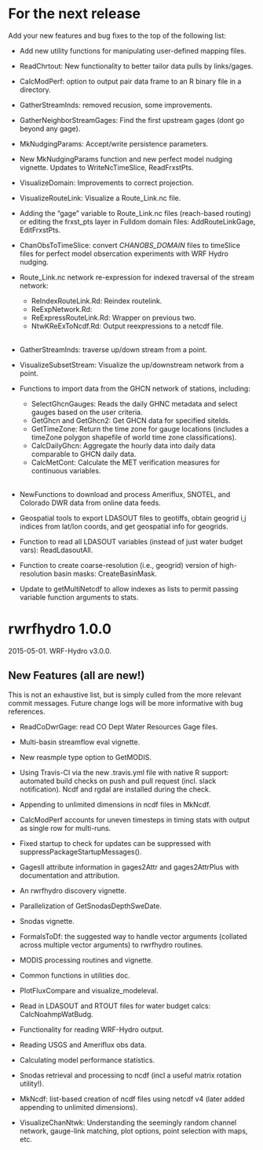 # For the next release 
Add your new features and bug fixes to the top of the following list:

* Add new utility functions for manipulating user-defined mapping files.

* ReadChrtout: New functionality to better tailor data pulls by links/gages.

* CalcModPerf: option to output pair data frame to an R binary file in a directory.

* GatherStreamInds: removed recusion, some improvements.

* GatherNeighborStreamGages: Find the first upstream gages (dont go beyond any gage).

* MkNudgingParams: Accept/write persistence parameters.

* New MkNudgingParams function and new perfect model nudging vignette. Updates to WriteNcTimeSlice, ReadFrxstPts.

* VisualizeDomain: Improvements to correct projection.

* VisualizeRouteLink: Visualize a Route_Link.nc file.

* Adding the "gage" variable to Route_Link.nc files (reach-based routing) or editing the frxst_pts layer in Fulldom domain files: AddRouteLinkGage, EditFrxstPts. 

* ChanObsToTimeSlice: convert *CHANOBS_DOMAIN* files to timeSlice files for perfect model obsercation experiments with WRF Hydro nudging.

* Route_Link.nc network re-expression for indexed traversal of the stream network:
    * ReIndexRouteLink.Rd: Reindex routelink. 
    * ReExpNetwork.Rd: 
    * ReExpressRouteLink.Rd: Wrapper on previous two.
    * NtwKReExToNcdf.Rd: Output reexpressions to a netcdf file. <br><br>
    
*	GatherStreamInds: traverse up/down stream from a point.

* VisualizeSubsetStream: Visualize the up/downstream network from a point. 

* Functions to import data from the GHCN network of stations, including:
    * SelectGhcnGauges: Reads the daily GHNC metadata and select gauges based on the user criteria.
    * GetGhcn and GetGhcn2: Get GHCN data for specified siteIds.
    * GetTimeZone: Return the time zone for gauge locations (includes a timeZone polygon shapefile of world time zone classifications).
    * CalcDailyGhcn: Aggregate the hourly data into daily data comparable to GHCN daily data.
    * CalcMetCont: Calculate the MET verification measures for continuous variables.  <br><br>
          
* NewFunctions to download and process Ameriflux, SNOTEL, and Colorado DWR data from online data feeds.

* Geospatial tools to export LDASOUT files to geotiffs, obtain geogrid i,j indices from lat/lon coords, and get geospatial info for geogrids.

* Function to read all LDASOUT variables (instead of just water budget vars): ReadLdasoutAll.

* Function to create coarse-resolution (i.e., geogrid) version of high-resolution basin masks: CreateBasinMask.

* Update to getMultiNetcdf to allow indexes as lists to permit passing variable function arguments to stats.


# rwrfhydro 1.0.0
2015-05-01. WRF-Hydro v3.0.0.

## New Features (all are new!)
This is not an exhaustive list, but is simply culled from the more relevant commit messages. Future change logs will be more informative with bug references.

* ReadCoDwrGage: read CO Dept Water Resources Gage files.

* Multi-basin streamflow eval vignette. 

* New reasmple type option to GetMODIS.

* Using Travis-CI via the new .travis.yml file with native R support: automated build checks on push and pull request (incl. slack notification). Ncdf and rgdal are installed during the check. 

* Appending to unlimited dimensions in ncdf files in MkNcdf.

* CalcModPerf accounts for uneven timesteps in timing stats with output as single row for multi-runs.

* Fixed startup to check for updates can be suppressed with suppressPackageStartupMessages().

* GagesII attribute information in gages2Attr and gages2AttrPlus with documentation and attribution. 

* An rwrfhydro discovery vignette.

* Parallelization of GetSnodasDepthSweDate.

* Snodas vignette.

* FormalsToDf: the suggested way to handle vector arguments (collated across multiple vector arguments) to rwrfhydro routines. 

* MODIS processing routines and vignette.

* Common functions in utilities doc.

* PlotFluxCompare and visualize_modeleval.

* Read in LDASOUT and RTOUT files for water budget calcs: CalcNoahmpWatBudg.

* Functionality for reading WRF-Hydro output.

* Reading USGS and Ameriflux obs data.

* Calculating model performance statistics.

* Snodas retrieval and processing to ncdf (incl a useful matrix rotation utility!).

* MkNcdf: list-based creation of ncdf files using netcdf v4 (later added appending to unlimited dimensions).

* VisualizeChanNtwk: Understanding the seemingly random channel network, gauge-link matching, plot options, point selection with maps, etc. 
